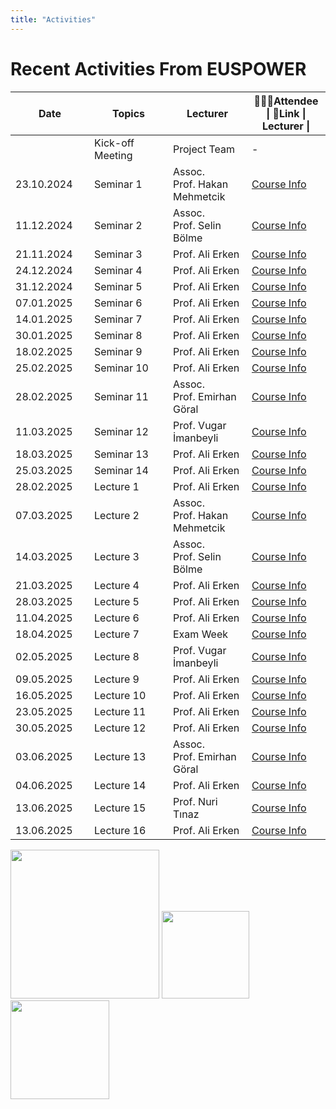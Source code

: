 ```yaml
---
title: "Activities"
---
```


# Recent Activities From EUSPOWER

| Date | Topics | Lecturer | 🧑‍🤝‍🧑Attendee \| 🔗Link \| Lecturer \| |
|------------------|------------------|------------------|------------------|
|  | Kick-off Meeting | Project Team | \- |
| 23.10.2024 | Seminar 1 | Assoc. Prof. Hakan Mehmetcik | [Course Info](Lecture/Seminar1.html#/title-slide) |
| 11.12.2024 | Seminar 2 | Assoc. Prof. Selin Bölme | [Course Info](Lecture/Seminar2.html#/title-slide) |
| 21.11.2024 | Seminar 3 | Prof. Ali Erken | [Course Info](Lecture/Seminar3.html#/title-slide) |
| 24.12.2024 | Seminar 4 | Prof. Ali Erken | [Course Info](Lecture/Seminar4.html#/title-slide) |
| 31.12.2024 | Seminar 5 | Prof. Ali Erken | [Course Info](Lecture/Seminar5.html#/title-slide) |
| 07.01.2025 | Seminar 6 | Prof. Ali Erken | [Course Info](Lecture/Seminar6.html#/title-slide) |
| 14.01.2025 | Seminar 7 | Prof. Ali Erken | [Course Info](Lecture/Seminar7.html#/title-slide) |
| 30.01.2025 | Seminar 8 | Prof. Ali Erken | [Course Info](Lecture/Seminar8.html#/title-slide) |
| 18.02.2025 | Seminar 9 | Prof. Ali Erken | [Course Info](Lecture/Seminar9.html#/title-slide) |
| 25.02.2025 | Seminar 10 | Prof. Ali Erken | [Course Info](Lecture/Seminar10.html#/title-slide) |
| 28.02.2025 | Seminar 11 | Assoc. Prof. Emirhan Göral | [Course Info](Lecture/Seminar11.html#/title-slide) |
| 11.03.2025 | Seminar 12 | Prof. Vugar İmanbeyli | [Course Info](Lecture/Seminar12.html#/title-slide) |
| 18.03.2025 | Seminar 13 | Prof. Ali Erken | [Course Info](Lecture/Seminar13.html#/section) |
| 25.03.2025 | Seminar 14 | Prof. Ali Erken | [Course Info](Lecture/Seminar14.html#/title-slide) |
| 28.02.2025 | Lecture 1 | Prof. Ali Erken | [Course Info](Lecture/Lecture1.html#/title-slide) |
| 07.03.2025 | Lecture 2 | Assoc. Prof. Hakan Mehmetcik | [Course Info](Lecture/Lecture2.html#/title-slide) |
| 14.03.2025 | Lecture 3 | Assoc. Prof. Selin Bölme | [Course Info](Lecture/Lecture3.html#/title-slide) |
| 21.03.2025 | Lecture 4 | Prof. Ali Erken | [Course Info](Lecture/Lecture4.html#/title-slide) |
| 28.03.2025 | Lecture 5 | Prof. Ali Erken | [Course Info](Lecture/Lecture5.html#/title-slide) |
| 11.04.2025 | Lecture 6 | Prof. Ali Erken | [Course Info](Lecture/Lecture6.html#/title-slide) |
| 18.04.2025 | Lecture 7 | Exam Week | [Course Info](Lecture/Lecture7.html#/title-slide) |
| 02.05.2025 | Lecture 8 | Prof. Vugar İmanbeyli | [Course Info](Lecture/Lecture8.html#/title-slide) |
| 09.05.2025 | Lecture 9 | Prof. Ali Erken | [Course Info](Lecture/Lecture9.html#/title-slide) |
| 16.05.2025 | Lecture 10 | Prof. Ali Erken | [Course Info](Lecture/Lecture10.html#/title-slide) |
| 23.05.2025 | Lecture 11 | Prof. Ali Erken | [Course Info](Lecture/Lecture11.html#/title-slide) |
| 30.05.2025 | Lecture 12 | Prof. Ali Erken | [Course Info](Lecture/Lecture12.html#/title-slide) |
| 03.06.2025 | Lecture 13 | Assoc. Prof. Emirhan Göral | [Course Info](Lecture/Lecture13.html#/title-slide) |
| 04.06.2025 | Lecture 14 | Prof. Ali Erken | [Course Info](Lecture/Lecture14.html#/title-slide) |
| 13.06.2025 | Lecture 15 | Prof. Nuri Tınaz | [Course Info](Lecture/Lecture14.html#/title-slide) |
| 13.06.2025 | Lecture 16 | Prof. Ali Erken | [Course Info](Lecture/Lecture15.html#/title-slide) |

![](clipboard-2104634892.png){width="238"} ![](WhatsApp%20Image%202025-06-27%20at%206.17.36%20PM.png){width="140"} ![](images/clipboard-4052883223.png){width="158"}

# 
